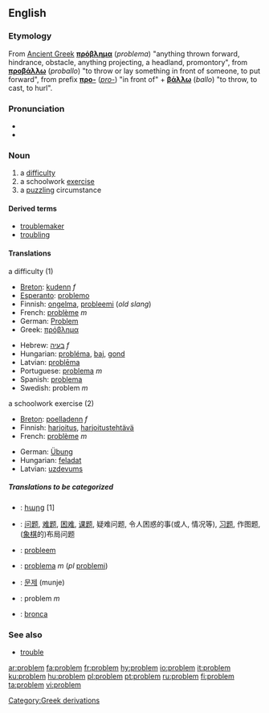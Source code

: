 {{see|Problem}}
==English==

===Etymology===
From [[Ancient Greek]] '''[[πρόβλημα]]''' (''problema'') "anything thrown forward, hindrance, obstacle, anything projecting, a headland, promontory", from '''[[προβάλλω]]''' (''proballo'') "to throw or lay something in front of someone, to put forward", from prefix '''[[προ-]]''' (''[[pro-]]'') "in front of" + '''[[βάλλω]]''' (''ballo'') "to throw, to cast, to hurl".

===Pronunciation===
* {{IPA|/pɹɒbləm/}}
* {{audio|en-us-problem.ogg|Audio (US)}}

===Noun===
{{en-noun}}

# a [[difficulty]]
# a schoolwork [[exercise]]
# a [http://en.wikipedia.org/wiki/Puzzle puzzling] circumstance

====Derived terms====
*[[troublemaker]]
*[[troubling]]

====Translations====
;a difficulty (1)
{{top}}
*[[Breton]]: [[kudenn]] ''f''
*[[Esperanto]]: [[problemo]]
*Finnish: [[ongelma]], [[probleemi]] (''old slang'')
*French: [[problème]] ''m''
*German: [[Problem]] {{n}}
*Greek: [[πρόβλημα]] {{n}}
{{mid}}
*Hebrew: [[בעיה]] ''f''
*Hungarian: [[probléma]], [[baj]], [[gond]]
*Latvian: [[problēma]] {{f}}
*Portuguese: [[problema]] ''m''
*Spanish: [[problema]] {{m}}
*Swedish: problem ''m''
{{bottom}}

;a schoolwork exercise (2)
{{top}}
*[[Breton]]: [[poelladenn]] ''f''
*Finnish: [[harjoitus]], [[harjoitustehtävä]]
*French: [[problème]] ''m''
{{mid}}
*German: [[Übung]] {{f}}
*Hungarian: [[feladat]]
*Latvian: [[uzdevums]] {{m}}
{{bottom}}

=====Translations to be categorized=====
{{checktrans}}
{{top}}
*{{ttbc|Armenian}}: [[հարց]] [1]
*{{ttbc|Chinese}}: [[问题]], [[难题]], [[困难]], [[课题]], 疑难问题, 令人困惑的事(或人, 情况等), [[习题]], 作图题, ([[象棋]]的)布局问题
*{{ttbc|Dutch}}: [[probleem]] {{n}}
*{{ttbc|Italian}}: [[problema]] ''m'' (''pl'' [[problemi]])
{{mid}}
*{{ttbc|Korean}}: [[문제]] (munje)
*{{ttbc|Polish}}: problem ''m''
*{{ttbc|Spanish}}: [[bronca]] {{f}} {{italbrac|Mexico}}
{{bottom}}

===See also===
*[[trouble]]

[[Category:Greek derivations]]

[[ar:problem]]
[[fa:problem]]
[[fr:problem]]
[[hy:problem]]
[[io:problem]]
[[it:problem]]
[[ku:problem]]
[[hu:problem]]
[[pl:problem]]
[[pt:problem]]
[[ru:problem]]
[[fi:problem]]
[[ta:problem]]
[[vi:problem]]
